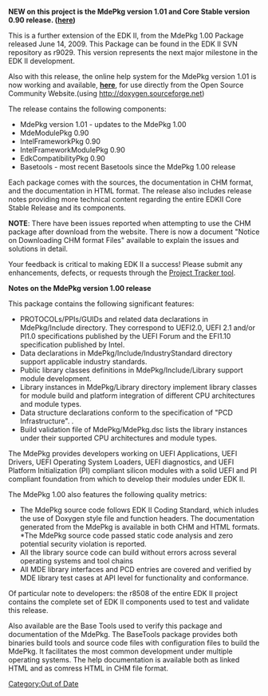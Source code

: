 <!-- [[Category:EDKII]] -->
[[Category:Out of Date]]
'''NEW on this project is the MdePkg version 1.01 and Core Stable version 0.90 release.  ([http://sourceforge.net/projects/edk2/files/Releases/EDK%20II%20Core%20(v%200.90)/ here])'''  

This is a further extension of the EDK II, from the MdePkg 1.00 Package released June 14, 2009.  This Package can be found in the EDK II SVN repository as r9029.  This version represents the next major milestone in the EDK II development.

Also with this release, the online help system for the MdePkg version 1.01 is now working and available, '''[http://edk2.sourceforge.net/dox/ here]''', for use directly from the Open Source Community Website.(using http://doxygen.sourceforge.net)

The release contains the following components:

*MdePkg version 1.01 - updates to the MdePkg 1.00 
*MdeModulePkg 0.90 
*IntelFrameworkPkg 0.90
*IntelFrameworkModulePkg 0.90
*EdkCompatibilityPkg 0.90
*Basetools - most recent Basetools since the MdePkg 1.00 release

Each package comes with the sources, the documentation in CHM format, and the documentation in HTML format.  The release also includes release notes providing more technical content regarding the entire EDKII Core Stable Release and its components.

'''NOTE''':  There have been issues reported when attempting to use the CHM package after download from the website.  There is now a document "Notice on Downloading CHM format Files" available to explain the issues and solutions in detail.

Your feedback is critical to making EDK II a success! Please submit any enhancements, defects, or requests through the [http://sourceforge.net/apps/trac/edk2/report Project Tracker tool]. 

'''Notes on the MdePkg version 1.00 release'''

This package contains the following significant features:

*PROTOCOLs/PPIs/GUIDs and related data declarations in MdePkg/Include directory. They correspond to UEFI2.0, UEFI 2.1 and/or PI1.0 specifications published by the UEFI Forum and the EFI1.10 specification published by Intel. 
*Data declarations in MdePkg/Include/IndustryStandard directory  support applicable industry standards. 
*Public library classes definitions in MdePkg/Include/Library support module development. 
*Library instances in MdePkg/Library directory  implement library classes for module build and platform integration of different CPU architectures and module types. 
*Data structure declarations conform to the specification of "PCD Infrastructure". . 
*Build validation file of MdePkg/MdePkg.dsc lists the library instances under their supported CPU architectures and module types. 
The MdePkg provides developers working on UEFI Applications, UEFI Drivers, UEFI Operating System Loaders, UEFI diagnostics, and UEFI Platform Initialization (PI) compliant silicon modules with a solid UEFI and PI compliant foundation from which to develop their modules under EDK II.   

The MdePkg 1.00 also features the following quality metrics:

*The MdePkg source code follows EDK II Coding Standard, which inludes the use of Doxygen style file and function headers.  The documentation generated from the MdePkg is available in both CHM and HTML formats. *The MdePkg source code passed static code analysis and zero potential security violation is reported. 
*All the library source code can build without errors across several operating systems and tool chains 
*All MDE library interfaces and PCD entries are covered and verified by MDE library test cases at API level for functionality and conformance.  
Of particular note to developers:  the r8508 of the entire EDK II project contains the complete set of EDK II components used to test and validate this release.

Also available are the Base Tools used to verify this package and documentation of the MdePkg.  The BaseTools package provides both binaries build tools and source code files with configuration files to build the MdePkg.  It facilitates the most common development under multiple operating systems.   The help documentation is available both as linked HTML and as comress HTML in CHM file format.